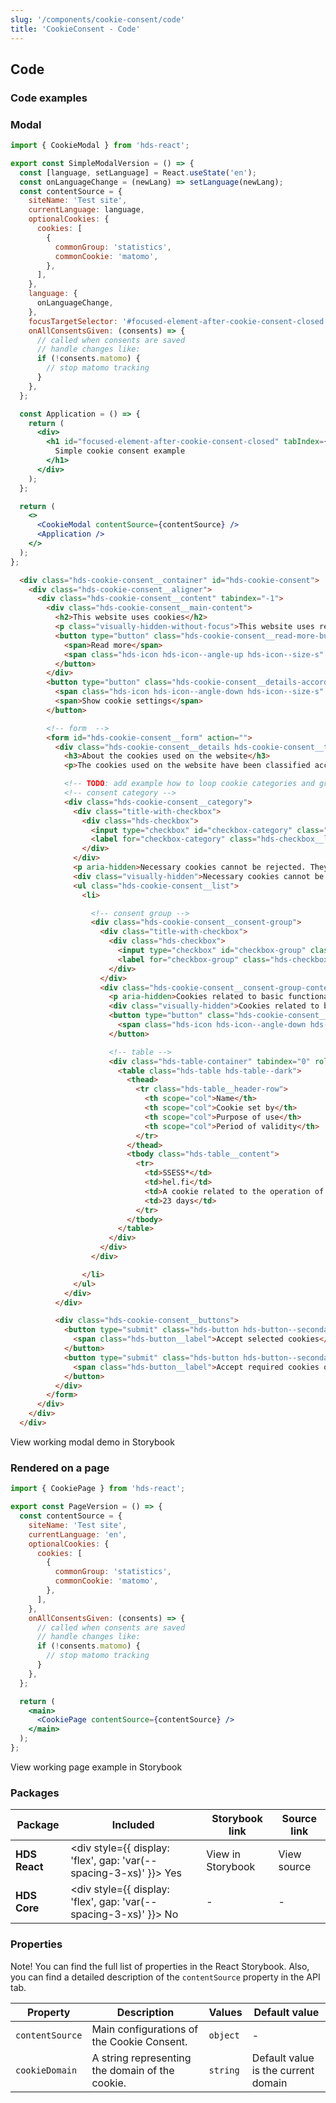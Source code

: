 ```yaml
---
slug: '/components/cookie-consent/code'
title: 'CookieConsent - Code'
---
```




## Code

### Code examples

### Modal

<Playground>

```jsx
import { CookieModal } from 'hds-react';

export const SimpleModalVersion = () => {
  const [language, setLanguage] = React.useState('en');
  const onLanguageChange = (newLang) => setLanguage(newLang);
  const contentSource = {
    siteName: 'Test site',
    currentLanguage: language,
    optionalCookies: {
      cookies: [
        {
          commonGroup: 'statistics',
          commonCookie: 'matomo',
        },
      ],
    },
    language: {
      onLanguageChange,
    },
    focusTargetSelector: '#focused-element-after-cookie-consent-closed',
    onAllConsentsGiven: (consents) => {
      // called when consents are saved
      // handle changes like:
      if (!consents.matomo) {
        // stop matomo tracking
      }
    },
  };

  const Application = () => {
    return (
      <div>
        <h1 id="focused-element-after-cookie-consent-closed" tabIndex={0}>
          Simple cookie consent example
        </h1>
      </div>
    );
  };

  return (
    <>
      <CookieModal contentSource={contentSource} />
      <Application />
    </>
  );
};
```

```html
  <div class="hds-cookie-consent__container" id="hds-cookie-consent">
    <div class="hds-cookie-consent__aligner">
      <div class="hds-cookie-consent__content" tabindex="-1">
        <div class="hds-cookie-consent__main-content">
          <h2>This website uses cookies</h2>
          <p class="visually-hidden-without-focus">This website uses required cookies to ensure the basic functionality and performance. In addition, we use targeting cookies to improve the user experience, perform analytics and display personalised content.</p>
          <button type="button" class="hds-cookie-consent__read-more-button">
            <span>Read more</span>
            <span class="hds-icon hds-icon--angle-up hds-icon--size-s" aria-hidden="true"></span>
          </button>
        </div>
        <button type="button" class="hds-cookie-consent__details-accordion-button hds-cookie-consent__accordion-button hds-cookie-consent__hidden-without-focus">
          <span class="hds-icon hds-icon--angle-down hds-icon--size-s" aria-hidden="true"></span>
          <span>Show cookie settings</span>
        </button>

        <!-- form  -->
        <form id="hds-cookie-consent__form" action="">
          <div class="hds-cookie-consent__details hds-cookie-consent__text-content">
            <h3>About the cookies used on the website</h3>
            <p>The cookies used on the website have been classified according to their intended use. Below, you can read about the various categories and accept or reject the use of cookies.</p>

            <!-- TODO: add example how to loop cookie categories and groups -->
            <!-- consent category -->
            <div class="hds-cookie-consent__category">
              <div class="title-with-checkbox">
                <div class="hds-checkbox">
                  <input type="checkbox" id="checkbox-category" class="hds-checkbox__input" />
                  <label for="checkbox-category" class="hds-checkbox__label">Necessary cookies</label>
                </div>
              </div>
              <p aria-hidden>Necessary cookies cannot be rejected. They enable the proper functioning of the website and affect the usability.</p>
              <div class="visually-hidden">Necessary cookies cannot be rejected. They enable the proper functioning of the website and affect the usability.</div>
              <ul class="hds-cookie-consent__list">
                <li>

                  <!-- consent group -->
                  <div class="hds-cookie-consent__consent-group">
                    <div class="title-with-checkbox">
                      <div class="hds-checkbox">
                        <input type="checkbox" id="checkbox-group" class="hds-checkbox__input" />
                        <label for="checkbox-group" class="hds-checkbox__label">Cookies related to basic functionalities</label>
                      </div>
                    </div>
                    <div class="hds-cookie-consent__consent-group-content">
                      <p aria-hidden>Cookies related to basic functionalities cannot be rejected. They enable the proper functioning of the website and affect the usability.</p>
                      <div class="visually-hidden">Cookies related to basic functionalities cannot be rejected. They enable the proper functioning of the website and affect the usability.</div>
                      <button type="button" class="hds-cookie-consent__accordion-button" aria-label="Show cookie information related to basic functionalities">
                        <span class="hds-icon hds-icon--angle-down hds-icon--size-s" aria-hidden="true"></span>
                      </button>

                      <!-- table -->
                      <div class="hds-table-container" tabindex="0" role="region" aria-label="Cookies related to basic functionalities">
                        <table class="hds-table hds-table--dark">
                          <thead>
                            <tr class="hds-table__header-row">
                              <th scope="col">Name</th>
                              <th scope="col">Cookie set by</th>
                              <th scope="col">Purpose of use</th>
                              <th scope="col">Period of validity</th>
                            </tr>
                          </thead>
                          <tbody class="hds-table__content">
                            <tr>
                              <td>SSESS*</td>
                              <td>hel.fi</td>
                              <td>A cookie related to the operation of the content management system.</td>
                              <td>23 days</td>
                            </tr>
                          </tbody>
                        </table>
                      </div>
                    </div>
                  </div>

                </li>
              </ul>
            </div>
          </div>

          <div class="hds-cookie-consent__buttons">
            <button type="submit" class="hds-button hds-button--secondary">
              <span class="hds-button__label">Accept selected cookies</span>
            </button>
            <button type="submit" class="hds-button hds-button--secondary">
              <span class="hds-button__label">Accept required cookies only</span>
            </button>
          </div>
        </form>
      </div>
    </div>
  </div>
```

</Playground>

<Link
  openInNewTab
  openInNewTabAriaLabel="Opens in a new tab"
  href="/storybook/react/?path=/story/components-cookieconsent--english-modal-version"
>
  View working modal demo in Storybook
</Link>

### Rendered on a page

```jsx
import { CookiePage } from 'hds-react';

export const PageVersion = () => {
  const contentSource = {
    siteName: 'Test site',
    currentLanguage: 'en',
    optionalCookies: {
      cookies: [
        {
          commonGroup: 'statistics',
          commonCookie: 'matomo',
        },
      ],
    },
    onAllConsentsGiven: (consents) => {
      // called when consents are saved
      // handle changes like:
      if (!consents.matomo) {
        // stop matomo tracking
      }
    },
  };

  return (
    <main>
      <CookiePage contentSource={contentSource} />
    </main>
  );
};
```

<Link
  openInNewTab
  openInNewTabAriaLabel="Opens in a new tab"
  href="/storybook/react/?path=/story/components-cookieconsent--page-version"
>
  View working page example in Storybook
</Link>

### Packages

| Package       | Included                                                                                        | Storybook link                                                                                                                                                                             | Source link                                                                                                                                                                                                                                                                        |
| ------------- | ----------------------------------------------------------------------------------------------- | ------------------------------------------------------------------------------------------------------------------------------------------------------------------------------------------ | ---------------------------------------------------------------------------------------------------------------------------------------------------------------------------------------------------------------------------------------------------------------------------------- |
| **HDS React** | <div style={{ display: 'flex', gap: 'var(--spacing-3-xs)' }}><IconCheckCircleFill /> Yes </div> | <Link size="M" openInNewTab openInNewTabAriaLabel="Opens in a new tab" href="/storybook/react/?path=/story/components-cookieconsent--english-modal-version">View in Storybook</Link> | <ExternalLink size="M" openInExternalDomainAriaLabel="Opens in a new domain" openInNewTab openInNewTabAriaLabel="Opens in a new tab" href="https://github.com/City-of-Helsinki/helsinki-design-system/blob/master/packages/react/src/components/cookieConsent">View source</ExternalLink> |
| **HDS Core**  | <div style={{ display: 'flex', gap: 'var(--spacing-3-xs)' }}><IconCrossCircle /> No </div>      | -                                                                                                                                                                                          | -                                                                                                                                                                                                                                                                                  |

### Properties

Note! You can find the full list of properties in the <Link size="M" openInNewTab openInNewTabAriaLabel="Opens in a new tab" href="/storybook/react/?path=/story/components-cookieconsent--english-modal-version">React Storybook.</Link>
Also, you can find a detailed description of the `contentSource` property in the <InternalLink href="/components/cookie-consent/api">API tab</InternalLink>.

| Property        | Description                                     | Values   | Default value                       |
| --------------- | ----------------------------------------------- | -------- | ----------------------------------- |
| `contentSource` | Main configurations of the Cookie Consent.      | `object` | -                                   |
| `cookieDomain`  | A string representing the domain of the cookie. | `string` | Default value is the current domain |
